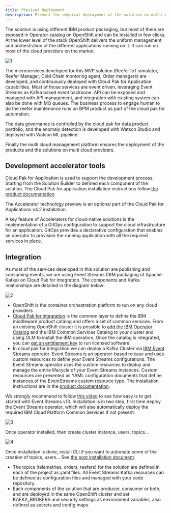 ```yaml
---
title: Physical Deployment
description: Present the physical deployment of the solution on multi cloud
---
```


The solution is using different IBM product packaging, but most of them are exposed in Operator catalog on OpenShift and can be installed in few clicks. At the lower level of the stack OpenShift delivers the uniform management and orchestration of the different applications running on it. It can run on most of the cloud providers on the market. 


 ![1](./images/env-1.png)

The microservices developed for this MVP solution (Reefer IoT simulator, Reefer Manager, Cold Chain montoring agent, Order managers) are developed, and continuously deployed with Cloud Pak for Application capabilities. Most of those services are event driven, leveraging Event Streams as Kafka based event backbone. API can be exposed and managed with API management, and integration with existing system can also be done with MQ queues. The business process to engage human to do the reefer maintenance runs on BPM product as part of the cloud pak for automation.

The data governance is controlled by the cloud pak for data product portfolio, and the anomaly detection is developed with Watson Studio and deployed with Watson ML pipeline. 

Finally the multi cloud management platform ensures the deployment of the products and the solutions on multi cloud providers. 

## Development accelerator tools

Cloud Pak for Application is used to support the development process. Starting from the Solution Builder to defined each component of the solution. The Cloud Pak for application installation instructions follow [the product documentation](https://www.ibm.com/support/knowledgecenter/en/SSCSJL_4.2.x/install-icpa.html)

The Accelerator technology preview is an optional part of the Cloud Pak for Applications v4.2 installation.

A key feature of Accelerators for cloud-native solutions is the implementation of a GitOps configuration to support the cloud infrastructure for an application. GitOps provides a declarative configuration that enables an operator to provision the running application with all the required services in place. 

## Integration

As most of the services developed in this solution are publishing and consuming events, we are using Event Streams (IBM packaging of Apache Kafka) on Cloud Pak for Integration. The components and Kafka relationships are detailed in the diagram below:

 ![2](./images/solution-integration.png)

* OpenShift is the container orchestration platform to run on any cloud providers
* [Cloud Pak for integration](https://www.ibm.com/support/knowledgecenter/SSGT7J_20.2/welcome.html) is the common layer to define the IBM middleware product catalog and offers a set of common services. From an existing OpenShift cluster it is possible to [add the IBM Operator Catalog](https://www.ibm.com/support/knowledgecenter/SSGT7J_20.2/install/install_online_catalog_sources.html) and the IBM Common Services Catalog to your cluster and using OLM to install the IBM operators. Once the catalog is integrated, you can [get an entitlement key](https://www.ibm.com/support/knowledgecenter/SSGT7J_20.2/install/entitlement_key.html) to run licensed software.
* In cloud pak for integration we can deploy a Kafka Cluster via [IBM Event Streams](https://ibm.github.io/event-streams/about/overview/) operator. Event Streams is an operator-based release and uses custom resources to define your Event Streams configurations. The Event Streams operator uses the custom resources to deploy and manage the entire lifecycle of your Event Streams instances. Custom resources are presented as YAML configuration documents that define instances of the EventStreams custom resource type. The installation instructions are in the [product documentation](https://ibm.github.io/event-streams/installing/installing/).

 We strongly recommend to follow [this video](https://www.youtube.com/watch?v=nSza-RwvxSE) to see how easy is to get started with Event Streams v10. Installation is in two step, first time deploy the Event Streams operator, which will also automatically deploy the required IBM Cloud Platform Common Services if not present.

 ![3](./images/es-operator.png)

 Once operator installed, then create cluster instance, users, topics...

 ![4](./images/es-installation.png)

  Once installation is done, install CLI if you want to automate some of the creation of topics, users... See [the post installation document](https://ibm.github.io/event-streams/installing/post-installation/).

* The topics (telemetries, orders, reefers) for the solution are defined in each of the project as yaml files. All Event Streams Kafka resources can be  defined as configuration files and managed with your code repository.
* Each components of the solution that are producer, consumer or both, and are deployed in the same OpenShift cluster and set KAFKA_BROKERS and security settings as environment variables, also defined as secrets and config maps. 